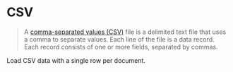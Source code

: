 # CSV

>A [comma-separated values (CSV)](https://en.wikipedia.org/wiki/Comma-separated_values) file is a delimited text file that uses a comma to separate values. Each line of the file is a data record. Each record consists of one or more fields, separated by commas.

Load CSV data with a single row per document.


<Example/>
